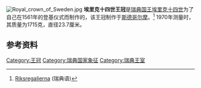 [[File:Royal_crown_of_Sweden.jpg|thumb]]
'''埃里克十四世王冠'''是[[瑞典国王|瑞典国王]][[埃里克十四世|埃里克十四世]]为了自己在1561年的登基仪式而制作的，该王冠制作于[[斯德哥尔摩|斯德哥尔摩]]。<ref>[http://www.royalcourt.se/monarkinhovstaterna/densvenskamonarkin/kungligasymboler/riksregalierna.4.7c4768101a4e888378000989.html Riksregalierna] {{Wayback|url=http://www.royalcourt.se/monarkinhovstaterna/densvenskamonarkin/kungligasymboler/riksregalierna.4.7c4768101a4e888378000989.html |date=20110516064437 }}(瑞典语)</ref> 1970年测量时，其质量为1715克，直径23.7厘米。 
==参考资料==
{{Reflist|2}}
{{王冠}}

[[Category:王冠|Category:王冠]]
[[Category:瑞典国家象征|Category:瑞典国家象征]]
[[Category:瑞典王室|Category:瑞典王室]]